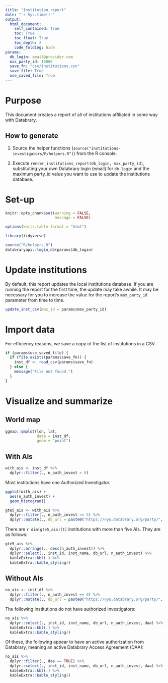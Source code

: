 ```yaml
---
title: "Institution report"
date: "`r Sys.time()`"
output: 
  html_document:
    self_contained: True
    toc: True
    toc_float: True
    toc_depth: 2
    code_folding: hide
params:
  db_login: email@provider.com
  max_party_id: 10000
  save_fn: "csv/institutions.csv"
  save_file: True
  use_saved_file: True
---
```


# Purpose

This document creates a report of all of institutions affiliated in some way with Databrary.

## How to generate

1. Source the helper functions (`source("institutions-investigators/R/helpers.R")`) from the R console.

2. Execute `render_institutions_report(db_login, max_party_id)`, substituting your own Databrary login (email) for `db_login` and the maximum party_id value you want to use to update the institutions database.

# Set-up

```r
knitr::opts_chunk$set(warning = FALSE,
                      message = FALSE)

options(knitr.table.format = "html") 

library(tidyverse)

source("R/helpers.R")
databraryapi::login_db(params$db_login)
```

# Update institutions

By default, this report updates the local institutions database.
If you are running the report for the first time, the update may take awhile.
It may be necessary for you to increase the value for the report's `max_party_id` parameter from time to time.

```r
update_inst_csv(max_id = params$max_party_id)
```

# Import data

For efficiency reasons, we save a copy of the list of institutions in a CSV.

```r
if (params$use_saved_file) {
  if (file.exists(params$save_fn)) {
    inst_df <- read_csv(params$save_fn)
  } else {
    message("File not found.")
  }
}
```

# Visualize and summarize {.tabset .tabset-fade .tabset-pills}

## World map

```r
ggmap::qmplot(lon, lat, 
              data = inst_df, 
              geom = "point")
```

## With AIs

```r
with_ais <- inst_df %>%
  dplyr::filter(., n_auth_invest > 0)
```

Most institutions have one Authorized Investigator.

```r
ggplot(with_ais) +
  aes(n_auth_invest) +
  geom_histogram()
```

```r
gte5_ais <- with_ais %>%
  dplyr::filter(., n_auth_invest >= 5) %>%
  dplyr::mutate(., db_url = paste0("https://nyu.databrary.org/party/", inst_id))
```

There are `r dim(gte5_ais)[1]` institutions with more than five AIs.
They are as follows:

```r
gte5_ais %>%
  dplyr::arrange(., desc(n_auth_invest)) %>%
  dplyr::select(., inst_id, inst_name, db_url, n_auth_invest) %>%
  kableExtra::kbl(.) %>%
  kableExtra::kable_styling()
```


## Without AIs

```r
no_ais <- inst_df %>%
  dplyr::filter(., n_auth_invest == 0) %>%
  dplyr::mutate(., db_url = paste0("https://nyu.databrary.org/party/", inst_id))
```

The following institutions do not have authorized investigators:

```r
no_ais %>%
  dplyr::select(., inst_id, inst_name, db_url, n_auth_invest, daa) %>%
  kableExtra::kbl(.) %>%
  kableExtra::kable_styling()
```

Of these, the following appear to have an active authorization from Databrary, meaning an active Databrary Access Agreement (DAA):

```r
no_ais %>%
  dplyr::filter(., daa == TRUE) %>%
  dplyr::select(., inst_id, inst_name, db_url, n_auth_invest, daa) %>%
  kableExtra::kbl(.) %>%
  kableExtra::kable_styling()
```
